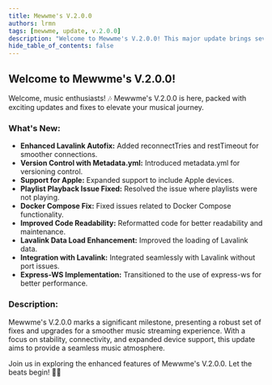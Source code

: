 ```yaml
---
title: Mewwme's V.2.0.0
authors: lrmn
tags: [mewwme, update, v.2.0.0]
description: "Welcome to Mewwme's V.2.0.0! This major update brings several enhancements and fixes for a smoother music experience."
hide_table_of_contents: false
---
```



## Welcome to Mewwme's V.2.0.0!

Welcome, music enthusiasts! 🎶 Mewwme's V.2.0.0 is here, packed with exciting updates and fixes to elevate your musical journey.

### What's New:

- **Enhanced Lavalink Autofix:** Added reconnectTries and restTimeout for smoother connections.
- **Version Control with Metadata.yml:** Introduced metadata.yml for versioning control.
- **Support for Apple:** Expanded support to include Apple devices.
- **Playlist Playback Issue Fixed:** Resolved the issue where playlists were not playing.
- **Docker Compose Fix:** Fixed issues related to Docker Compose functionality.
- **Improved Code Readability:** Reformatted code for better readability and maintenance.
- **Lavalink Data Load Enhancement:** Improved the loading of Lavalink data.
- **Integration with Lavalink:** Integrated seamlessly with Lavalink without port issues.
- **Express-WS Implementation:** Transitioned to the use of express-ws for better performance.

### Description:

Mewwme's V.2.0.0 marks a significant milestone, presenting a robust set of fixes and upgrades for a smoother music streaming experience. With a focus on stability, connectivity, and expanded device support, this update aims to provide a seamless music atmosphere.

Join us in exploring the enhanced features of Mewwme's V.2.0.0. Let the beats begin! 🎵✨
